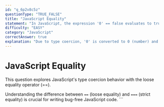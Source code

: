 ```yaml
---
id: "q_6p2v8c5z"
questionType: "TRUE_FALSE"
title: "JavaScript Equality"
statement: "In JavaScript, the expression '0' == false evaluates to true."
difficulty: "EASY"
category: "JavaScript"
correctAnswer: true
explanation: "Due to type coercion, '0' is converted to 0 (number) and false is converted to 0, so 0 == 0 is true."
---
```


# JavaScript Equality

This question explores JavaScript's type coercion behavior with the loose equality operator (==).

Understanding the difference between `==` (loose equality) and `===` (strict equality) is crucial for writing bug-free JavaScript code.
\`\`\`
